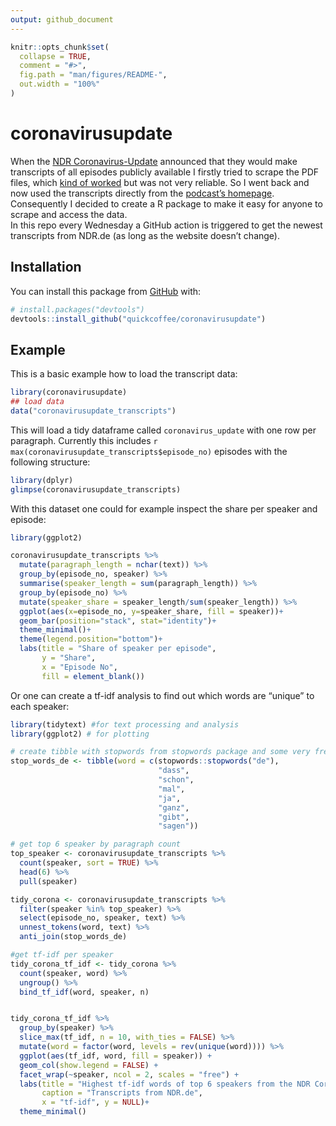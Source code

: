 ```yaml
---
output: github_document
---
```


<!-- README.md is generated from README.Rmd. Please edit that file -->

```r
knitr::opts_chunk$set(
  collapse = TRUE,
  comment = "#>",
  fig.path = "man/figures/README-",
  out.width = "100%"
)
```

# coronavirusupdate

<!-- badges: start -->
<!-- badges: end -->

When the [NDR Coronavirus-Update](https://www.ndr.de/nachrichten/info/podcast4684.html) announced that they would make transcripts of all episodes publicly available I firstly tried to scrape the PDF files, which [kind of worked](https://quickcoffee.netlify.app/post/topic-modelling-on-one-of-germany-s-most-popular-corona-podcast/) but was not very reliable. So I went back and now used the transcripts directly from the [podcast's homepage](https://www.ndr.de/nachrichten/info/Coronavirus-Update-Die-Podcast-Folgen-als-Skript,podcastcoronavirus102.html).  
Consequently I decided to create a R package to make it easy for anyone to scrape and access the data.  
In this repo every Wednesday a GitHub action is triggered to get the newest transcripts from NDR.de (as long as the website doesn't change).  

## Installation

You can install this package from [GitHub](https://github.com/) with:

``` r
# install.packages("devtools")
devtools::install_github("quickcoffee/coronavirusupdate")
```
## Example

This is a basic example how to load the transcript data:

```r
library(coronavirusupdate)
## load data
data("coronavirusupdate_transcripts")
```

This will load a tidy dataframe called `coronavirus_update` with one row per 
paragraph. Currently this includes `r max(coronavirusupdate_transcripts$episode_no)` 
episodes with the following structure:

```r
library(dplyr)
glimpse(coronavirusupdate_transcripts)
```

With this dataset one could for example inspect the share per speaker and 
episode:

```r
library(ggplot2)

coronavirusupdate_transcripts %>%
  mutate(paragraph_length = nchar(text)) %>% 
  group_by(episode_no, speaker) %>% 
  summarise(speaker_length = sum(paragraph_length)) %>% 
  group_by(episode_no) %>% 
  mutate(speaker_share = speaker_length/sum(speaker_length)) %>% 
  ggplot(aes(x=episode_no, y=speaker_share, fill = speaker))+
  geom_bar(position="stack", stat="identity")+
  theme_minimal()+
  theme(legend.position="bottom")+
  labs(title = "Share of speaker per episode",
       y = "Share",
       x = "Episode No",
       fill = element_blank())
```

Or one can create a tf-idf analysis to find out which words are "unique" to each speaker:

```r
library(tidytext) #for text processing and analysis
library(ggplot2) # for plotting

# create tibble with stopwords from stopwords package and some very frequent words in the corpus
stop_words_de <- tibble(word = c(stopwords::stopwords("de"),
                                 "dass",
                                 "schon",
                                 "mal",
                                 "ja",
                                 "ganz",
                                 "gibt",
                                 "sagen"))

# get top 6 speaker by paragraph count
top_speaker <- coronavirusupdate_transcripts %>% 
  count(speaker, sort = TRUE) %>% 
  head(6) %>% 
  pull(speaker)

tidy_corona <- coronavirusupdate_transcripts %>%
  filter(speaker %in% top_speaker) %>%
  select(episode_no, speaker, text) %>%
  unnest_tokens(word, text) %>% 
  anti_join(stop_words_de)

#get tf-idf per speaker
tidy_corona_tf_idf <- tidy_corona %>%
  count(speaker, word) %>% 
  ungroup() %>% 
  bind_tf_idf(word, speaker, n)


tidy_corona_tf_idf %>% 
  group_by(speaker) %>% 
  slice_max(tf_idf, n = 10, with_ties = FALSE) %>% 
  mutate(word = factor(word, levels = rev(unique(word)))) %>%
  ggplot(aes(tf_idf, word, fill = speaker)) +
  geom_col(show.legend = FALSE) +
  facet_wrap(~speaker, ncol = 2, scales = "free") +
  labs(title = "Highest tf-idf words of top 6 speakers from the NDR Coronavirusupdate",
       caption = "Transcripts from NDR.de",
       x = "tf-idf", y = NULL)+
  theme_minimal()
```

